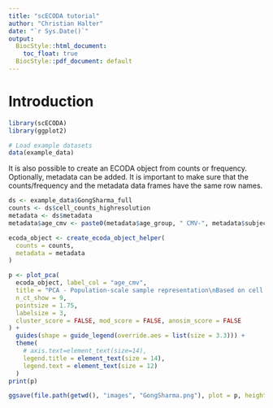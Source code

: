 ```yaml
---
title: "scECODA tutorial"
author: "Christian Halter"
date: "`r Sys.Date()`"
output:
  BiocStyle::html_document:
    toc_float: true
  BiocStyle::pdf_document: default
---
```


# Introduction


```r
library(scECODA)
library(ggplot2)

# Load example datasets
data(example_data)
```


It is also possible to create an ECODA object from counts or frequency. Optionally, metadata can be added.
It is important to make sure that the counts/frequency and the metadata data frames have the same row names.

```r
ds <- example_data$GongSharma_full
counts <- ds$cell_counts_highresolution
metadata <- ds$metadata
metadata$age_cmv <- paste0(metadata$age_group, " CMV-", metadata$subject.cmv)

ecoda_object <- create_ecoda_object_helper(
  counts = counts,
  metadata = metadata
)

p <- plot_pca(
  ecoda_object, label_col = "age_cmv",
  title = "PCA - Population-scale sample representation\nBased on cell type composition",
  n_ct_show = 9,
  pointsize = 1.75,
  labelsize = 3,
  cluster_score = FALSE, mod_score = FALSE, anosim_score = FALSE
) +
  guides(shape = guide_legend(override.aes = list(size = 3.3))) +
  theme(
    # axis.text=element_text(size=14),
    legend.title = element_text(size = 14),
    legend.text = element_text(size = 12)
  )
print(p)

ggsave(file.path(getwd(), "images", "GongSharma.png"), plot = p, height = 7, width = 9)
```
